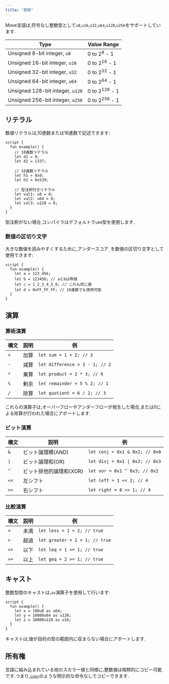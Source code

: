 ```yaml
---
title: "整数"
---
```








Move言語は,符号なし整数型として`u8`,`u16`,`u32`,`u64`,`u128`,`u256`をサポートしています.

| Type                             | Value Range              |
| -------------------------------- | ------------------------ |
| Unsigned 8-bit integer, `u8`     | 0 to 2<sup>8</sup> - 1   |
| Unsigned 16-bit integer, `u16`   | 0 to 2<sup>16</sup> - 1  |
| Unsigned 32-bit integer, `u32`   | 0 to 2<sup>32</sup> - 1  |
| Unsigned 64-bit integer, `u64`   | 0 to 2<sup>64</sup> - 1  |
| Unsigned 128-bit integer, `u128` | 0 to 2<sup>128</sup> - 1 |
| Unsigned 256-bit integer, `u256` | 0 to 2<sup>256</sup> - 1 |

## リテラル

数値リテラルは,10進数または16進数で記述できます:

```move
script {
  fun example() {
    // 10進数リテラル
    let d1 = 0;
    let d2 = 1337;

    // 16進数リテラル
    let h1 = 0x0;
    let h2 = 0x539;

    // 型注釈付きリテラル
    let val1: u8 = 0;
    let val2: u64 = 0;
    let val3: u128 = 0;
  }
}
```

型注釈がない場合,コンパイラはデフォルトで`u64`型を使用します.

### 数値の区切り文字

大きな数値を読みやすくするために,アンダースコア`_`を数値の区切り文字として使用できます:

```move
script {
  fun example() {
    let a = 123_456;
    let b = 123456; // aとbは等価
    let c = 1_2_3_4_5_6; // これも同じ値
    let d = 0xFF_FF_FF; // 16進数でも使用可能
  }
}
```

## 演算

### 算術演算

| 構文  | 説明 | 例                              |
| --- | -- | ------------------------------ |
| `+` | 加算 | `let sum = 1 + 2; // 3`        |
| `-` | 減算 | `let difference = 3 - 1; // 2` |
| `*` | 乗算 | `let product = 2 * 3; // 6`    |
| `%` | 剰余 | `let remainder = 5 % 2; // 1`  |
| `/` | 除算 | `let quotient = 6 / 2; // 3`   |

これらの演算子は,オーバーフローやアンダーフローが発生した場合,または0による除算が行われた場合にアボートします.

### ビット演算

| 構文   | 説明             | 例                               |
| ---- | -------------- | ------------------------------- |
| `&`  | ビット論理積(AND)    | `let conj = 0x1 & 0x2; // 0x0`  |
| `\|` | ビット論理和(OR)     | `let disj = 0x1 \| 0x2; // 0x3` |
| `^`  | ビット排他的論理和(XOR) | `let xor = 0x1 ^ 0x3; // 0x2`   |
| `<<` | 左シフト           | `let left = 1 << 2; // 4`       |
| `>>` | 右シフト           | `let right = 8 >> 1; // 4`      |

### 比較演算

| 構文   | 説明 | 例                              |
| ---- | -- | ------------------------------ |
| `<`  | 未満 | `let less = 1 < 2; // true`    |
| `>`  | 超過 | `let greater = 2 > 1; // true` |
| `<=` | 以下 | `let leq = 1 <= 1; // true`    |
| `>=` | 以上 | `let geq = 2 >= 1; // true`    |

## キャスト

整数型間のキャストは,`as`演算子を使用して行います:

```move
script {
  fun example() {
    let x = 100u8 as u64;
    let y = 10000u64 as u128;
    let z = 10000u128 as u16;
  }
}
```

キャストは,値が目的の型の範囲内に収まらない場合にアボートします.

## 所有権

言語に組み込まれている他のスカラー値と同様に,整数値は暗黙的にコピー可能です.つまり,[`copy`](/ja/build/smart-contracts/book/variables.mdx#move-and-copy)のような明示的な命令なしでコピーできます.

